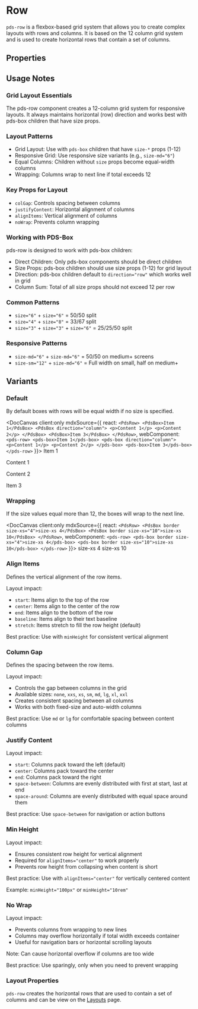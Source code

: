 

# Row
`pds-row` is a flexbox-based grid system that allows you to create complex layouts with rows and columns. It is based on the 12 column grid system and is used to create horizontal rows that contain a set of columns.

## Properties

<DocArgsTable componentName="pds-row" docSource={components} />

## Usage Notes

### Grid Layout Essentials

The pds-row component creates a 12-column grid system for responsive layouts. It always maintains horizontal (row) direction and works best with pds-box children that have size props.

### Layout Patterns

- Grid Layout: Use with `pds-box` children that have `size-*` props (1-12)
- Responsive Grid: Use responsive size variants (e.g., `size-md="6"`)
- Equal Columns: Children without `size` props become equal-width columns
- Wrapping: Columns wrap to next line if total exceeds 12

### Key Props for Layout

- `colGap`: Controls spacing between columns
- `justifyContent`: Horizontal alignment of columns
- `alignItems`: Vertical alignment of columns
- `noWrap`: Prevents column wrapping

### Working with PDS-Box

pds-row is designed to work with pds-box children:
- Direct Children: Only pds-box components should be direct children
- Size Props: pds-box children should use size props (1-12) for grid layout
- Direction: pds-box children default to `direction="row"` which works well in grid
- Column Sum: Total of all size props should not exceed 12 per row

### Common Patterns

- `size="6"` + `size="6"` = 50/50 split
- `size="4"` + `size="8"` = 33/67 split
- `size="3"` + `size="3"` + `size="6"` = 25/25/50 split

### Responsive Patterns

- `size-md="6"` + `size-md="6"` = 50/50 on medium+ screens
- `size-sm="12"` + `size-md="6"` = Full width on small, half on medium+

## Variants

### Default
By default boxes with rows will be equal width if no size is specified.

<DocCanvas client:only
  mdxSource={{
    react: `
      <PdsRow>
        <PdsBox>Item 1</PdsBox>
        <PdsBox direction="column">
          <p>Content 1</p>
          <p>Content 2</p>
        </PdsBox>
        <PdsBox>Item 3</PdsBox>
      </PdsRow>
    `,
    webComponent: `
      <pds-row>
        <pds-box>Item 1</pds-box>
        <pds-box direction="column">
          <p>Content 1</p>
          <p>Content 2</p>
        </pds-box>
        <pds-box>Item 3</pds-box>
      </pds-row>
    `
}}>
  <pds-row>
    <pds-box>Item 1</pds-box>
    <pds-box direction="column">
      <p>Content 1</p>
      <p>Content 2</p>
    </pds-box>
    <pds-box>Item 3</pds-box>
  </pds-row>
</DocCanvas>

### Wrapping
If the size values equal more than 12, the boxes will wrap to the next line.

<DocCanvas client:only
  mdxSource={{
    react: `
      <PdsRow>
        <PdsBox border size-xs="4">size-xs 4</PdsBox>
        <PdsBox border size-xs="10">size-xs 10</PdsBox>
      </PdsRow>
    `,
    webComponent: `
      <pds-row>
        <pds-box border size-xs="4">size-xs 4</pds-box>
        <pds-box border size-xs="10">size-xs 10</pds-box>
      </pds-row>
    `
}}>
  <pds-row>
    <pds-box border size-xs="4">size-xs 4</pds-box>
    <pds-box border size-xs="10">size-xs 10</pds-box>
  </pds-row>
</DocCanvas>

### Align Items

Defines the vertical alignment of the row items.

Layout impact:
- `start`: Items align to the top of the row
- `center`: Items align to the center of the row
- `end`: Items align to the bottom of the row
- `baseline`: Items align to their text baseline
- `stretch`: Items stretch to fill the row height (default)

Best practice: Use with `minHeight` for consistent vertical alignment

### Column Gap

Defines the spacing between the row items.

Layout impact:
- Controls the gap between columns in the grid
- Available sizes: `none`, `xxs`, `xs`, `sm`, `md`, `lg`, `xl`, `xxl`
- Creates consistent spacing between all columns
- Works with both fixed-size and auto-width columns

Best practice: Use `md` or `lg` for comfortable spacing between content columns

### Justify Content

Layout impact:
- `start`: Columns pack toward the left (default)
- `center`: Columns pack toward the center
- `end`: Columns pack toward the right
- `space-between`: Columns are evenly distributed with first at start, last at end
- `space-around`: Columns are evenly distributed with equal space around them

Best practice: Use `space-between` for navigation or action buttons

### Min Height

Layout impact:
- Ensures consistent row height for vertical alignment
- Required for `alignItems="center"` to work properly
- Prevents row height from collapsing when content is short

Best practice: Use with `alignItems="center"` for vertically centered content

Example: `minHeight="100px"` or `minHeight="10rem"`

### No Wrap

Layout impact:
- Prevents columns from wrapping to new lines
- Columns may overflow horizontally if total width exceeds container
- Useful for navigation bars or horizontal scrolling layouts

Note: Can cause horizontal overflow if columns are too wide

Best practice: Use sparingly, only when you need to prevent wrapping

### Layout Properties
`pds-row` creates the horizontal rows that are used to contain a set of columns and can be view on the [Layouts](/docs/components-layout--docs) page.
